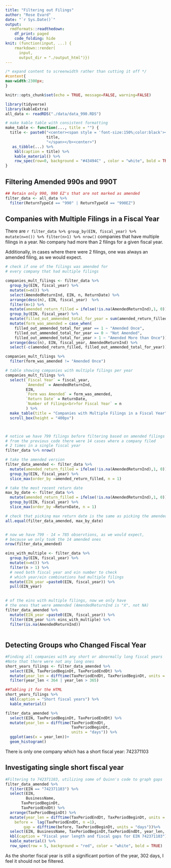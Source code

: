 ```yaml
---
title: "Filtering out Filings"
author: "Rose Evard"
date: "`r Sys.Date()`"
output:
  rmdformats::readthedown:
    df_print: paged
    code_folding: hide
knit: (function(input, ...) {
    rmarkdown::render(
      input,
      output_dir = "./output_html")})
---
```


```css

/* expand content to screenwidth rather than cutting it off */
#content{
max-width:2300px;
}

```


```r
knitr::opts_chunk$set(echo = TRUE, message=FALSE, warning=FALSE)

library(tidyverse)
library(kableExtra)
all_data <- readRDS("./data/data_990.RDS")

```


```r

# make kable table with consistent formatting
make_table <- function(..., title = "") {
  title <- paste0("<center><span style = 'font-size:150%;color:black'><b>",
                  title,
                  "</span></b><center>")
   as_tibble(...) %>%
    kbl(caption = title) %>%
    kable_material() %>%
    row_spec(row=0, background = "#43494C" , color = "white", bold = TRUE)
}

```

## Filtering Amended 990s and 990T  

```r
## Retain only 990, 990 EZ's that are not marked as amended
filter_data <- all_data %>%
  filter(ReturnTypeCd == "990" | ReturnTypeCd == "990EZ")
```


## Companies with Multiple Filings in a Fiscal Year

There are `r filter_data %>% group_by(EIN, fiscal_year) %>% mutate(n=n()) %>% filter(n>1) %>% nrow()` companies that have multiple filings in a year. No company had more than 2 filings for a given fiscal year.

Additionally, in cases where there were 2 filings, one was always an amended filing, as we would expect.


```r

# check if one of the filings was amended for 
# every company that had multiple filings  

companies_mult_filings <- filter_data %>%
  group_by(EIN, fiscal_year) %>%
  mutate(n=n()) %>% 
  select(AmendedReturnInd, EIN, n, ReturnDate) %>%
  arrange(desc(n), EIN, fiscal_year)  %>% 
  filter(n>1) %>%
  mutate(amended_return_filled = ifelse(!is.na(AmendedReturnInd),1, 0)) %>%
  group_by(EIN, fiscal_year) %>%
  mutate(filled_out_ammended_total_for_year = sum(amended_return_filled)) %>%
  mutate(form_was_amended = case_when(
    filled_out_ammended_total_for_year == 1 ~ "Amended Once",
    filled_out_ammended_total_for_year == 0 ~ "Not Amended",
    filled_out_ammended_total_for_year > 1 ~ "Amended More than Once")) %>%
  arrange(desc(n), EIN, fiscal_year, AmendedReturnInd) %>%
  select(-c(amended_return_filled, filled_out_ammended_total_for_year))

```

```r

companies_mult_filings %>%
  filter(form_was_amended != "Amended Once")
```

```r

# table showing companies with multiple filings per year
companies_mult_filings %>%
  select(`Fiscal Year` = fiscal_year,
         `Amended` = AmendedReturnInd,
         EIN, 
         `Form was Amended` = form_was_amended,
         `Return Date` = ReturnDate,
         `Number of Filings<br>for Fiscal Year` = n
         ) %>%
  make_table(title = "Companies with Multiple Filings in a Fiscal Year" ) %>%
  scroll_box(height = "400px")




```

```r

# notice we have 799 filings before filtering based on amended filings
# from the previous code there were 14 cases where a company filed 
# 2 times in a single fiscal year
filter_data %>% nrow() 

# take the amended version
filter_data_amended <- filter_data %>%
  mutate(amended_return_filled = ifelse(!is.na(AmendedReturnInd),1, 0)) %>%
  group_by(EIN, fiscal_year) %>%
  slice_max(order_by =amended_return_filled, n = 1)

# take the most recent return date
max_by_date <- filter_data %>%
  mutate(amended_return_filled = ifelse(!is.na(AmendedReturnInd),1, 0)) %>%
  group_by(EIN, fiscal_year) %>%
  slice_max(order_by =ReturnDate, n = 1)

# check that picking max return date is the same as picking the amended one
all.equal(filter_data_amended, max_by_date)


# now we have 799 - 14 = 785 observtions, as we would expect, 
# because we only took the 14 amended ones
nrow(filter_data_amended)

eins_with_multiple <- filter_data %>%
  group_by(EIN, fiscal_year) %>%
  mutate(n=n()) %>%
  filter(n > 1) %>%
  # need both fiscal year and ein number to check
  # which year/ein combinations had multiple filings
  mutate(EIN_year =paste0(EIN, fiscal_year)) %>%
  pull(EIN_year)
  

# of the eins with multiple filings, now we only have
# the ones that were ammended (AmendedReturnInd is "X", not NA)
filter_data_amended %>%
  mutate(EIN_year =paste0(EIN, fiscal_year)) %>%
  filter(EIN_year %in% eins_with_multiple) %>%
  filter(is.na(AmendedReturnInd)) 
  
```


## Detecting Groups who Changed Fiscal Year  

```r
#Finding all companies with any short or abnormally long fiscal years  
#Note that there were not any long ones
short_years_filings <- filter_data_amended %>%
  select(EIN, TaxPeriodBeginDt, TaxPeriodEndDt) %>%
  mutate(year_len = difftime(TaxPeriodEndDt, TaxPeriodBeginDt, units = "days")) %>%
  filter(year_len < 364 | year_len > 365)

##Tabling it for the HTML
short_years_filings %>%
  kbl(caption = "Short fiscal years") %>%
  kable_material()
```

```r

filter_data_amended %>%
  select(EIN, TaxPeriodBeginDt, TaxPeriodEndDt) %>%
  mutate(year_len = difftime(TaxPeriodEndDt,
                             TaxPeriodBeginDt, 
                             units = "days")) %>%
  ggplot(aes(x = year_len))+
  geom_histogram()

```



There is only one company which has a short fiscal year: 742371103

## Investigating single short fiscal year  

```r
#Filtering to 742371103, utilizing some of Quinn's code to graph gaps
filter_data_amended %>%
  filter(EIN == "742371103") %>%
  select(EIN, 
         BusinessName,
       TaxPeriodBeginDt, 
       TaxPeriodEndDt) %>%
  arrange(TaxPeriodBeginDt) %>%
  mutate(year_len = difftime(TaxPeriodEndDt, TaxPeriodBeginDt, units = "days"),
    before =  lag(TaxPeriodEndDt, n =1),
        gap = difftime(before, TaxPeriodBeginDt, units = "days"))%>%
  select(EIN, BusinessName, TaxPeriodBeginDt,TaxPeriodEndDt, year_len, gap) %>%
  kbl(caption = "Fiscal year length and fiscal gaps for EIN 742371103") %>%
  kable_material() %>%
  row_spec(row = 5, background = "red", color = "white", bold = TRUE)
```

As the shorter fiscal year is still a significant portion of the year, 302 days, I feel it should not be filtered.